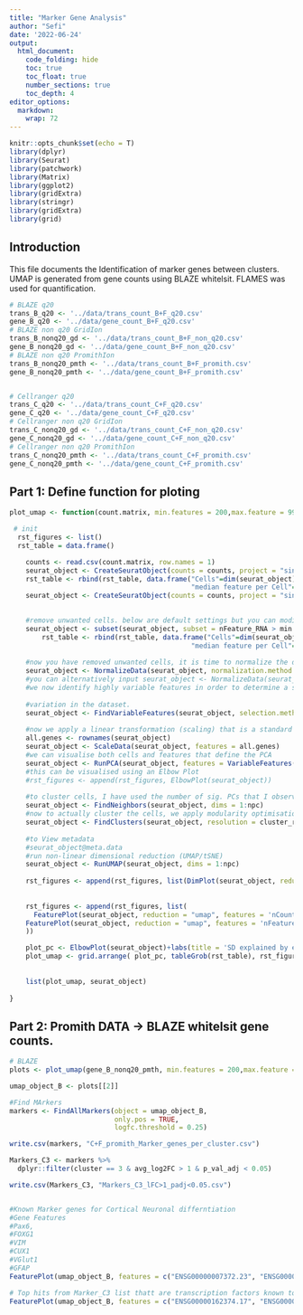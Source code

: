```yaml
---
title: "Marker Gene Analysis"
author: "Sefi"
date: '2022-06-24'
output:
  html_document:
    code_folding: hide
    toc: true
    toc_float: true
    number_sections: true
    toc_depth: 4
editor_options: 
  markdown: 
    wrap: 72
---
```


```r
knitr::opts_chunk$set(echo = T)
library(dplyr)
library(Seurat)
library(patchwork)
library(Matrix)
library(ggplot2)
library(gridExtra)
library(stringr)
library(gridExtra)
library(grid)
```

## Introduction

This file documents the Identification of marker genes between clusters.
UMAP is generated from gene counts using BLAZE whitelsit. FLAMES
was used for quantification.

```r
# BLAZE q20
trans_B_q20 <- '../data/trans_count_B+F_q20.csv'
gene_B_q20 <- '../data/gene_count_B+F_q20.csv'
# BLAZE non q20 GridIon
trans_B_nonq20_gd <- '../data/trans_count_B+F_non_q20.csv'
gene_B_nonq20_gd <- '../data/gene_count_B+F_non_q20.csv'
# BLAZE non q20 PromithIon
trans_B_nonq20_pmth <- '../data/trans_count_B+F_promith.csv'
gene_B_nonq20_pmth <- '../data/gene_count_B+F_promith.csv'


# Cellranger q20
trans_C_q20 <- '../data/trans_count_C+F_q20.csv'
gene_C_q20 <- '../data/gene_count_C+F_q20.csv'
# Cellranger non q20 GridIon
trans_C_nonq20_gd <- '../data/trans_count_C+F_non_q20.csv'
gene_C_nonq20_gd <- '../data/gene_count_C+F_non_q20.csv'
# Cellranger non q20 PromithIon
trans_C_nonq20_pmth <- '../data/trans_count_C+F_promith.csv'
gene_C_nonq20_pmth <- '../data/gene_count_C+F_promith.csv'
```

## Part 1: Define function for ploting

```r
plot_umap <- function(count.matrix, min.features = 200,max.feature = 999999999, npc = 5, cluster_res = 0.7, fig_name = ''){

 # init 
  rst_figures <- list()
  rst_table = data.frame()

    counts <- read.csv(count.matrix, row.names = 1)
    seurat_object <- CreateSeuratObject(counts = counts, project = "singlecell", min.cells = 3,min.features=1)
    rst_table <- rbind(rst_table, data.frame("Cells"=dim(seurat_object)[2],
                                             "median feature per Cell"=median(seurat_object$nFeature_RNA), "Meadian reads per feature"= median(seurat_object$nCount_RNA), row.names = paste0('min features > 0'),check.names = FALSE))
    seurat_object <- CreateSeuratObject(counts = counts, project = "singlecell", min.cells = 3, min.features = min.features)

    
    #remove unwanted cells. below are default settings but you can modify these
    seurat_object <- subset(seurat_object, subset = nFeature_RNA > min.features & nFeature_RNA < max.feature) 
        rst_table <- rbind(rst_table, data.frame("Cells"=dim(seurat_object)[2],
                                             "median feature per Cell"=median(seurat_object$nFeature_RNA), "Meadian reads per feature"= median(seurat_object$nCount_RNA), row.names = paste0('min features > ', min.features),check.names = FALSE))
    
    #now you have removed unwanted cells, it is time to normalize the data. By default, Seurat employs a global-scaling normalization method "LogNormalize" that normalizes the feature expression measurements for each cell by the total expression, multiplies this by a scale factor (10,000 by default), and log-transforms the result.
    seurat_object <- NormalizeData(seurat_object, normalization.method = "LogNormalize", scale.factor = 10000)
    #you can alternatively input seurat_object <- NormalizeData(seurat_object) instead of above.
    #we now identify highly variable features in order to determine a subset of features that exhibit high cell-to-cell 
    
    #variation in the dataset.
    seurat_object <- FindVariableFeatures(seurat_object, selection.method = "vst", nfeatures = 2000)
    
    #now we apply a linear transformation (scaling) that is a standard pre-processing step prior to dimensional reduction techniques like PCA
    all.genes <- rownames(seurat_object)
    seurat_object <- ScaleData(seurat_object, features = all.genes)
    #we can visualise both cells and features that define the PCA
    seurat_object <- RunPCA(seurat_object, features = VariableFeatures(object = seurat_object))
    #this can be visualised using an Elbow Plot
    #rst_figures <- append(rst_figures, ElbowPlot(seurat_object))
    
    #to cluster cells, I have used the number of sig. PCs that I observed in the above plots. The findneighbors function is for constuction of a KNN graph based on euclidean distance in PCA space and refines edge weights between any two cells based on the shared overlap in their local neighborhoods (jaccard similarity). It uses the input of previously defined dimensionality of the dataset.
    seurat_object <- FindNeighbors(seurat_object, dims = 1:npc)
    #now to actually cluster the cells, we apply modularity optimisation techniques (default is Louvain algorithm). The findclusters function contains a resolution parameter which sets the granularity of downstream clustering. Settings are recommended between 0.4-1.2, but may need to be increased for larger datasets.
    seurat_object <- FindClusters(seurat_object, resolution = cluster_res)
    
    #to View metadata
    #seurat_object@meta.data
    #run non-linear dimensional reduction (UMAP/tSNE)
    seurat_object <- RunUMAP(seurat_object, dims = 1:npc)
    
    rst_figures <- append(rst_figures, list(DimPlot(seurat_object, reduction = "umap") + labs(color = "cluster \n(from PCA)", title = '') + theme(text = element_text(size = 10))  )) 
    
    
    rst_figures <- append(rst_figures, list(
      FeaturePlot(seurat_object, reduction = "umap", features = 'nCount_RNA')+labs(color = "UMI count",title = '')+ theme(text = element_text(size = 10)),
    FeaturePlot(seurat_object, reduction = "umap", features = 'nFeature_RNA')+labs(color = str_wrap("Feature count (isoform/gene)",15),title = '') + theme(text = element_text(size = 10))
    ))

    plot_pc <- ElbowPlot(seurat_object)+labs(title = 'SD explained by each PC') + theme(text = element_text(size = 10))
    plot_umap <- grid.arrange( plot_pc, tableGrob(rst_table), rst_figures[[1]], rst_figures[[2]], rst_figures[[3]], ncol=2, top=textGrob(fig_name))
    
    
    list(plot_umap, seurat_object)
    
}
```

## Part 2: Promith DATA -> BLAZE whitelsit gene counts.  

```r

# BLAZE
plots <- plot_umap(gene_B_nonq20_pmth, min.features = 200,max.feature = 999999999, npc = 5, cluster_res = 0.7,fig_name = 'BLAZE+FLAME (Gene Counts, promith)')

umap_object_B <- plots[[2]]

#Find MArkers 
markers <- FindAllMarkers(object = umap_object_B, 
                          only.pos = TRUE,
                          logfc.threshold = 0.25)

write.csv(markers, "C+F_promith_Marker_genes_per_cluster.csv")

Markers_C3 <- markers %>%
  dplyr::filter(cluster == 3 & avg_log2FC > 1 & p_val_adj < 0.05)

write.csv(Markers_C3, "Markers_C3_lFC>1_padj<0.05.csv")


#Known Marker genes for Cortical Neuronal differntiation 
#Gene Features 
#Pax6, 
#FOXG1
#VIM
#CUX1
#VGlut1
#GFAP
FeaturePlot(umap_object_B, features = c("ENSG00000007372.23", "ENSG00000176165.10", "ENSG00000026025.16", "ENSG00000257923.11", "ENSG00000104888.10", "ENSG00000131095.13","ENSG00000124785.9"))

# Top hits from Marker_C3 list thatt are transcription factors known to be upregualted in differentiating cells or Neuron specific genes. 
FeaturePlot(umap_object_B, features = c("ENSG00000162374.17", "ENSG00000171786.6" "ENSG00000124785.9", "ENSG00000148123.15"))
```
